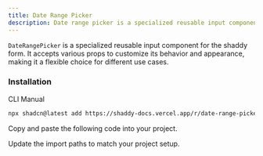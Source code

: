 ```yaml
---
title: Date Range Picker
description: Date range picker is a specialized reusable input component for shaddy form.
---
```


`DateRangePicker` is a specialized reusable input component for the shaddy form. It accepts various props to customize its behavior and appearance, making it a flexible choice for different use cases.

<ComponentPreview name="date-range-picker-demo"/>

### Installation

<CodeTabs>

<TabsList>
  <TabsTrigger value="cli">CLI</TabsTrigger>
  <TabsTrigger value="manual">Manual</TabsTrigger>
</TabsList>

<TabsContent value="cli">

```bash
npx shadcn@latest add https://shaddy-docs.vercel.app/r/date-range-picker
```

</TabsContent>

<TabsContent value="manual">

<Steps>

<Step>Copy and paste the following code into your project.</Step>

<ComponentSource name="date-range-picker" />

<Step>Update the import paths to match your project setup.</Step>

</Steps>

</TabsContent>

</CodeTabs>